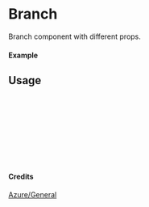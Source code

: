 
<Meta of={Branch} title="Azure/General/Branch" />

# Branch

Branch component with different props.

#### Example

<Canvas of={Branch.Primary} />

## Usage

```ts
import { Branch } from "yadl-ui";

const Example = () => {
  return (
      <Branch />
  );
};

export default Example;
```

#### Credits
[Azure/General](https://learn.microsoft.com/en-us/azure/architecture/icons/)
